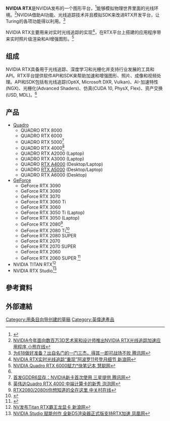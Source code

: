 '''NVIDIA RTX'''是NVIDIA发布的一个图形平台，<ref>{{Cite web |url=https://www.nvidia.cn/design-visualization/technologies/rtx/ |title=图形平台  NVIDIA |accessdate=2020-09-07 |archive-date=2020-09-07 |archive-url=https://web.archive.org/web/20200907082350/https://www.nvidia.cn/design-visualization/technologies/rtx/ |dead-url=no }}</ref>能够模拟物理世界里面的光线环境。<ref>[http://www.shbear.com/2/lib/201903/19/20190319033.htm NVIDIA今年面向数百万3D艺术家和设计师推出NVIDIA RTX光线追踪加速应用程序  小熊在线]{{Dead link}}</ref>NVIDIA借助AI功能、光线追踪技术并且模拟SDK来改进RTX开发平台，让Turing的各项功能得以利用。<ref>[https://page.om.qq.com/page/OozP7hwqB5eEMrr0apC_gc0g0 为618做好准备？出自名门的一门三杰，得其一即可战场不败 腾讯网]</ref>

NVIDIA RTX主要用来对实时光线追踪的实现<ref>[http://finance.sina.com.cn/stock/relnews/us/2019-07-23/doc-ihytcitm3985388.shtml NVIDIA RTX实时光线追踪“重现”阿波罗11号登月细节 新浪网]</ref>，在RTX平台上搭建的应用程序带来实时照片级渲染和AI增强图形。<ref name="#1">[http://info.service.hc360.com/2019/10/182147594375.shtml NVIDIA Quadro RTX 6000赋力*快笔记本  慧聪网]</ref>

== 组成 ==
NVIDIA RTX具备用于光线追踪、深度学习和光栅化并支持行业发展的工具和API。RTX平台提供软件API和SDK来帮助加速和增强图形、照片、成像和视频处理。API和SDK包括有光线追踪(OptiX, Microsoft DXR, Vulkan)、AI-加速特性(NGX)、光栅化(Advanced Shaders)、仿真(CUDA 10, PhysX, Flex)、资产交换(USD, MDL)。<ref name="#1"/>

== 产品 ==

* [[Quadro|Quadro]]
**QUADRO RTX 8000
**QUADRO RTX 6000
**QUADRO RTX 5000<ref>[https://xw.qq.com/amphtml/20180815A0JYHW00 首发GDDR6显存：NVIDIA新卡首次使用 三星提供 腾讯网]</ref>
**QUADRO RTX 4000<ref>[http://www.pcpop.com/article/5097733.shtml 英伟达Quadro RTX 4000 中端计算卡的新秀  泡泡网]</ref>
**QUADRO RTX A2000 (Laptop)
**QUADRO RTX A3000 (Laptop)
**QUADRO [[RTX_A4000|RTX A4000]] (Desktop/Laptop)
**QUADRO [[RTX_A5000|RTX A5000]] (Desktop/Laptop)
**QUADRO RTX A6000 (Desktop)
* [[GeForce|GeForce]]	
**GeForce RTX 3090
**GeForce RTX 3080
**GeForce RTX 3070
**GeForce RTX 3060 Ti
**GeForce RTX 3060
**GeForce RTX 3050 Ti (Laptop)
**GeForce RTX 3050 (Laptop)
**GeForce RTX 2080<ref>[http://vga.zol.com.cn/697/6974149_all.html RTX2080/2080ti你想知道的全在这里 中关村在线]</ref>
**GeForce RTX 2080 Ti<ref>{{Cite web |url=http://nb.zol.com.cn/696/6963004.html |title=GeForce RTX 2080 Ti发布起价999美元 中关村在线 |accessdate=2020-09-07 |archive-date=2019-01-16 |archive-url=https://web.archive.org/web/20190116134151/http://nb.zol.com.cn/696/6963004.html |dead-url=no }}</ref>
**GeForce RTX 2080 SUPER
**GeForce RTX 2070
**GeForce RTX 2070 SUPER
**GeForce RTX 2060
**GeForce RTX 2060 SUPER <ref>{{Cite web |url=http://news.mydrivers.com/1/641/641536.htm |title=高性价比 影驰RTX 2080 Super大将拆解图赏 快科技 |accessdate=2020-09-07 |archive-date=2019-11-05 |archive-url=https://web.archive.org/web/20191105232914/http://news.mydrivers.com/1/641/641536.htm |dead-url=no }}</ref>
* NVIDIA TITAN RTX<ref>[https://tech.sina.com.cn/mobile/n/n/2018-12-04/doc-ihprknvs9180193.shtml NV发布Titan RTX霸王龙显卡  新浪网]</ref>
* NVIDIA RTX Studio<ref>[https://tech.ifeng.com/c/7woc2J8Zpmf NVIDIA Studio 赋能创作 全新D5渲染器正式版支持RTX加速  凤凰网]</ref>

== 參考資料 ==
{{Reflist|2}}

== 外部連結 ==

[[Category:用条目向导创建的草稿|Category:用条目向导创建的草稿]]
[[Category:英偉達產品|Category:英偉達產品]]